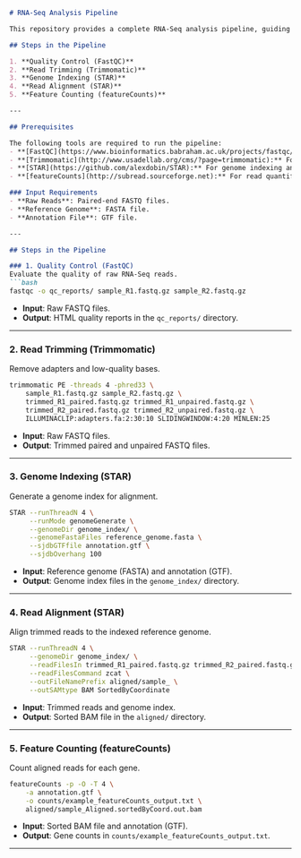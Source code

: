 ```markdown
# RNA-Seq Analysis Pipeline

This repository provides a complete RNA-Seq analysis pipeline, guiding through quality control, trimming, alignment, and quantification of reads. It is designed for reproducible and efficient analysis of RNA-Seq data.

## Steps in the Pipeline

1. **Quality Control (FastQC)**
2. **Read Trimming (Trimmomatic)**
3. **Genome Indexing (STAR)**
4. **Read Alignment (STAR)**
5. **Feature Counting (featureCounts)**

---

## Prerequisites

The following tools are required to run the pipeline:
- **[FastQC](https://www.bioinformatics.babraham.ac.uk/projects/fastqc/):** For quality control of raw sequencing reads.
- **[Trimmomatic](http://www.usadellab.org/cms/?page=trimmomatic):** For trimming adapters and low-quality bases.
- **[STAR](https://github.com/alexdobin/STAR):** For genome indexing and alignment.
- **[featureCounts](http://subread.sourceforge.net):** For read quantification.

### Input Requirements
- **Raw Reads**: Paired-end FASTQ files.
- **Reference Genome**: FASTA file.
- **Annotation File**: GTF file.

---

## Steps in the Pipeline

### 1. Quality Control (FastQC)
Evaluate the quality of raw RNA-Seq reads.
```bash
fastqc -o qc_reports/ sample_R1.fastq.gz sample_R2.fastq.gz
```
- **Input**: Raw FASTQ files.
- **Output**: HTML quality reports in the `qc_reports/` directory.

---

### 2. Read Trimming (Trimmomatic)
Remove adapters and low-quality bases.
```bash
trimmomatic PE -threads 4 -phred33 \
    sample_R1.fastq.gz sample_R2.fastq.gz \
    trimmed_R1_paired.fastq.gz trimmed_R1_unpaired.fastq.gz \
    trimmed_R2_paired.fastq.gz trimmed_R2_unpaired.fastq.gz \
    ILLUMINACLIP:adapters.fa:2:30:10 SLIDINGWINDOW:4:20 MINLEN:25
```
- **Input**: Raw FASTQ files.
- **Output**: Trimmed paired and unpaired FASTQ files.

---

### 3. Genome Indexing (STAR)
Generate a genome index for alignment.
```bash
STAR --runThreadN 4 \
     --runMode genomeGenerate \
     --genomeDir genome_index/ \
     --genomeFastaFiles reference_genome.fasta \
     --sjdbGTFfile annotation.gtf \
     --sjdbOverhang 100
```
- **Input**: Reference genome (FASTA) and annotation (GTF).
- **Output**: Genome index files in the `genome_index/` directory.

---

### 4. Read Alignment (STAR)
Align trimmed reads to the indexed reference genome.
```bash
STAR --runThreadN 4 \
     --genomeDir genome_index/ \
     --readFilesIn trimmed_R1_paired.fastq.gz trimmed_R2_paired.fastq.gz \
     --readFilesCommand zcat \
     --outFileNamePrefix aligned/sample_ \
     --outSAMtype BAM SortedByCoordinate
```
- **Input**: Trimmed reads and genome index.
- **Output**: Sorted BAM file in the `aligned/` directory.

---

### 5. Feature Counting (featureCounts)
Count aligned reads for each gene.
```bash
featureCounts -p -O -T 4 \
    -a annotation.gtf \
    -o counts/example_featureCounts_output.txt \
    aligned/sample_Aligned.sortedByCoord.out.bam
```
- **Input**: Sorted BAM file and annotation (GTF).
- **Output**: Gene counts in `counts/example_featureCounts_output.txt`.

---
